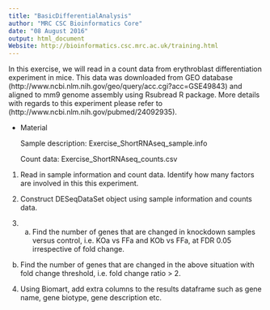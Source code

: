 ```yaml
---
title: "BasicDifferentialAnalysis"
author: "MRC CSC Bioinformatics Core"
date: "08 August 2016"
output: html_document
Website: http://bioinformatics.csc.mrc.ac.uk/training.html
---
```


In this exercise, we will read in a count data from erythroblast differentiation experiment in mice. This data was downloaded from GEO database (http://www.ncbi.nlm.nih.gov/geo/query/acc.cgi?acc=GSE49843) and aligned to mm9 genome assembly using  Rsubread R package. More details with regards to this experiment please refer to (http://www.ncbi.nlm.nih.gov/pubmed/24092935). 

* Material

  Sample description: Exercise_ShortRNAseq_sample.info

  Count data: Exercise_ShortRNAseq_counts.csv


1. Read in sample information and count data.
   Identify how many factors are involved in this this experiment.


2. Construct DESeqDataSet object using sample information and counts data.


3. a) Find the number of genes that are changed in knockdown samples versus control, i.e. KOa vs FFa and KOb vs FFa, at FDR 0.05 irrespective of fold change.

 b) Find the number of genes that are changed in the above situation with fold change threshold, i.e. fold change ratio > 2.
 
 4. Using Biomart, add extra columns to the results dataframe such as gene name, gene biotype, gene description etc. 
 






